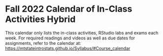 # Fall 2022 Calendar of In-Class Activities Hybrid {-}


This calendar only lists the in-class activities, RStudio labs and exams each week. For required readings and videos as well as due dates for assignments, refer to the calendar at:  
[https://mtstateintrostats.github.io/Syllabus/#Course_calendar](https://mtstateintrostats.github.io/Syllabus/#Course_calendar)

\begin{longtable}{|l|l|l|l|p{.55\textwidth}|}
\hline
\textbf{Week}& \textbf{Day}& \textbf{Date}& \textbf{Activity} \\ \hline
\endhead

1& W& 8/24& Syllabus Review \\*
1& F& 8/26& Intro to Data\\ \hline
2& M& 8/29& Study Design Lecture - Complete Out of Class Activity 2 \\*
2& W& 8/31& American Indian Address \\* 
2& F& 9/2& Week 2 Lab \\ \hline
3& M& 9/5& (\textit{No class}) \\*
3& W& 9/7& Myopia and Nightlights \\*
3& F& 9/9& Week 3 Lab \\ \hline
4& M& 9/12& Regression Lecture \\*
4& W& 9/14& Movie Profits \\*
4& F& 9/16& Week 4 Lab \\ \hline
5& M& 9/19& Exam 1 Review \\*
5& W& 9/21& Group Midterm Exam 1 \\*	
5& F& 9/23& Midterm Exam 1 \\ \hline
6& M& 9/26& Hypothesis Testing Lecture \\*
6& W& 9/28& Helper Hinderer --- Simulation HT \\*	
6& F& 9/30& Week 6 Lab \\ \hline
7& M& 10/3& Theory-based Testing Lecture \\*
7& W& 10/5& Handedness of Male Boxers --- Theory\\*
7& F& 10/7& Week 7 Lab \\ \hline
8& M& 10/10& Two Proportion Simulation Lecture \\*
8& W& 10/12& Good Samaritan --- Simulation HT & CI \\*	
8& F& 10/14& Week 8 Lab \\ \hline
9& M& 10/17& Two Proportion Theory Lecture \\*
9& W& 10/19& Helmet Use and Head Injuries --- Theory HT & CI \\*	
9& F& 10/21& Week 9 Lab \\ \hline
10& M& 10/24& Exam 2 Review \\*
10& W& 10/26& Group Midterm Exam 2 \\*
10& F& 10/28& Midterm Exam 2\\ \hline
11& M& 10/31& Paired Inference Lecture \\*
11& W& 11/2& Color Interference \\*	
11& F& 11/4& Week 11 Lab \\ \hline
12& M& 11/7& Weather Patterns and Snowfall \\*
12& W& 11/9& Week 12 Lab \\*
12& F& 11/11& (\textit{No class}) \\ \hline
13& M& 11/14& Regression Inference Lecture \\*
13& W& 11/16& Golf Driving Distances \\*
13& F& 11/18& Week 13 Lab \\ \hline
Holiday& M--F& 11/21--11/25& \textbf{No Class --- Fall Break} \\ \hline
14& M& 11/28& Probability & Relative Risk Lecture \\*
14& W& 11/30& Relative Risk \\*
14& F& 12/2& Week 14 Lab \\ \hline
15& M& 12/5& Final Exam Review \\*
15& W& 12/7& Final Group Exam Part 1 \\*
15& F& 12/9& Final Group Exam Part 2 \\ \hline
Finals& 12/13& 6 - 7:50 pm & Common Final Exam \\
&  &  & See \url{www.montana.edu/registrar/Schedules.html} \\ \hline

\end{longtable}

\nocite{*}


